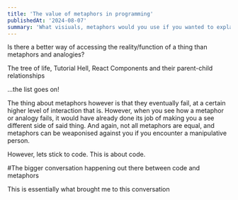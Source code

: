 ```yaml
---
title: 'The value of metaphors in programming'
publishedAt: '2024-08-07'
summary: 'What visiuals, metaphors would you use if you wanted to explain a tech stack to a layman'
---
```



Is there a better way of accessing the reality/function of a thing than metaphors and analogies?

The tree of life,
Tutorial Hell,
React Components and their parent-child relationships

...the list goes on! 

The thing about metaphors however is that they eventually fail, at a certain higher level of interaction that is. However, when you see how a metaphor or analogy fails, it would have already
done its job of making you a see different side of said thing. And again, not all metaphors are equal, and metaphors can be weaponised against you if you encounter a manipulative person.

However, lets stick to code. This is about code.

#The bigger conversation happening out there between code and metaphors

This is essentially what brought me to this conversation
